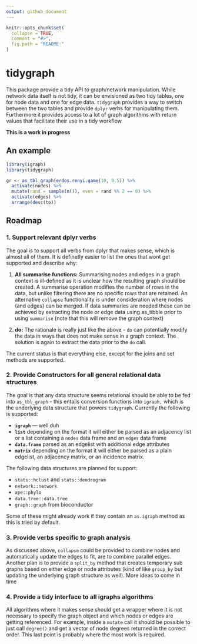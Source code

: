 ```yaml
---
output: github_document
---
```


<!-- README.md is generated from README.Rmd. Please edit that file -->

```r
knitr::opts_chunk$set(
  collapse = TRUE,
  comment = "#>",
  fig.path = "README-"
)
```

# tidygraph

This package provide a tidy API to graph/network manipulation. While network 
data itself is not tidy, it can be envisioned as two tidy tables, one for node
data and one for edge data. `tidygraph` provides a way to switch between the two
tables and provide `dplyr` verbs for manipulating them. Furthermore it provides
access to a lot of graph algorithms with return values that facilitate their
use in a tidy workflow.

**This is a work in progress**

## An example
```r
library(igraph)
library(tidygraph)

gr <- as_tbl_graph(erdos.renyi.game(10, 0.5)) %>% 
  activate(nodes) %>% 
  mutate(rand = sample(n()), even = rand %% 2 == 0) %>% 
  activate(edges) %>% 
  arrange(desc(to))
```

## Roadmap

### 1. Support relevant dplyr verbs
The goal is to support all verbs from dplyr that makes sense, which is almost
all of them. It is definetly easier to list the ones that wont get supported and
describe why:

1. **All summarise functions:** Summarising nodes and edges in a graph context 
is ill-defined as it is unclear how the resulting graph should be created. A 
summarise operation modifies the number of rows in the data, but unlike 
filtering there are no specific rows that are retained. An alternative 
`collapse` functionality is under consideration where nodes (and edges) can be
merged. If data summaries are needed these can be achieved by extracting the 
node or edge data using as_tibble prior to using `summarise` (note that this 
will remove the graph context)

2. **do:** The rationale is really just like the above - `do` can potentially
modify the data in ways that does not make sense in a graph context. The 
solution is again to extract the data prior to the `do` call.

The current status is that everything else, except for the joins and set
methods are supported.

### 2. Provide Constructors for all general relational data structures
The goal is that any data structure seems relational should be able to be fed
into `as_tbl_graph` - this entails conversion functions into `igraph,` which is
the underlying data structure that powers `tidygraph`. Currently the following 
is supported:

* **`igraph`** --- well duh
* **`list`** depending on the format it will either be parsed as an adjacency 
list or a list containing a `nodes` data frame and an `edges` data frame
* **`data.frame`** parsed as an edgelist with additional edge attributes
* **`matrix`** depending on the format it will either be parsed as a plain 
edgelist, an adjacency matrix, or an incidence matrix.

The following data structures are planned for support:

* `stats::hclust` and `stats::dendrogram`
* `network::network`
* `ape::phylo`
* `data.tree::data.tree`
* `graph::graph` from bioconductor

Some of these might already work if they contain an `as.igraph` method as this
is tried by default.

### 3. Provide verbs specific to graph analysis
As discussed above, `collapse` could be provided to combine nodes and 
automatically update the edges to fit, are to combine parallel edges. Another
plan is to provide a `split_by` method that creates temporary sub graphs based 
on either edge or node attributes (kind of like `group_by` but updating the 
underlying graph structure as well). More ideas to come in time

### 4. Provide a tidy interface to all igraphs algorithms
All algorithms where it makes sense should get a wrapper where it is not 
necessary to specify the graph object and which nodes or edges are getting 
referenced. For example, inside a `mutate` call it should be possible to just
call `degree()` and get a vector of node degrees returned in the correct order.
This last point is probably where the most work is required.

